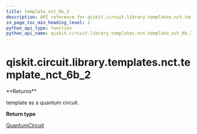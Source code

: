 ```yaml
---
title: template_nct_6b_2
description: API reference for qiskit.circuit.library.templates.nct.template_nct_6b_2
in_page_toc_min_heading_level: 1
python_api_type: function
python_api_name: qiskit.circuit.library.templates.nct.template_nct_6b_2
---
```


# qiskit.circuit.library.templates.nct.template\_nct\_6b\_2

<Function id="qiskit.circuit.library.templates.nct.template_nct_6b_2" github="https://github.com/qiskit/qiskit/tree/stable/0.21/qiskit/circuit/library/templates/nct/template_nct_6b_2.py" signature="template_nct_6b_2()">
  **Returns**

  template as a quantum circuit.

  **Return type**

  [QuantumCircuit](qiskit.circuit.QuantumCircuit "qiskit.circuit.QuantumCircuit")
</Function>

